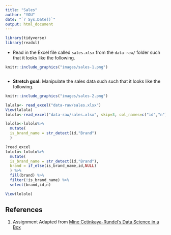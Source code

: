 ```yaml
---
title: "Sales"
author: "YOU"
date: "`r Sys.Date()`"
output: html_document
---
```


```r
library(tidyverse)
library(readxl)
```

* Read in the Excel file called `sales.xlsx` from the `data-raw/` folder 
such that it looks like the following.

```r
knitr::include_graphics("images/sales-1.png")
```

```r

```

* **Stretch goal:** Manipulate the sales data such such that it looks like the 
following.

```r
knitr::include_graphics("images/sales-2.png")
```

```r
lalala<- read_excel("data-raw/sales.xlsx")
View(lalala)
lololo<-read_excel("data-raw/sales.xlsx", skip=3, col_names=c("id","n"))

lololo<-lololo%>%
  mutate(
  is_brand_name = str_detect(id,"Brand")
  )

?read_excel
lololo<-lololo%>%
  mutate(
  is_brand_name = str_detect(id,"Brand"),
  brand = if_else(is_brand_name,id,NULL)
  ) %>%
  fill(brand) %>%
  filter(!is_brand_name) %>%
  select(brand,id,n)

View(lololo)
```

## References {#references}
1. Assignment Adapted from [Mine Cetinkaya-Rundel's Data Science in a Box](https://github.com/rstudio-education/datascience-box)